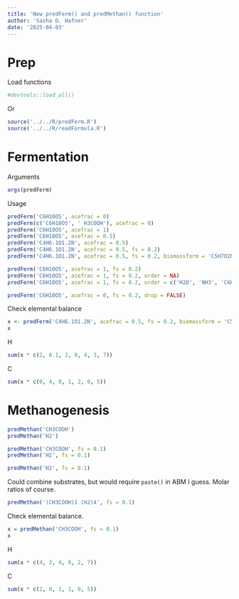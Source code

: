 ```yaml
---
title: 'New predFerm() and predMethan() function'
author: 'Sasha D. Hafner'
date: '2025-04-03'
---
```


# Prep
Load functions

```r
#devtools::load_all()
```

Or

```r
source('../../R/predFerm.R')
source('../../R/readFormula.R')
```

# Fermentation

Arguments

```r
args(predFerm)
```

Usage

```r
predFerm('C6H10O5', acefrac = 0)
predFerm(c('C6H10O5', ' H3COOH'), acefrac = 0)
predFerm('C6H10O5', acefrac = 1)
predFerm('C6H10O5', acefrac = 0.5)
predFerm('C4H6.1O1.2N', acefrac = 0.5)
predFerm('C4H6.1O1.2N', acefrac = 0.5, fs = 0.2)
predFerm('C4H6.1O1.2N', acefrac = 0.5, fs = 0.2, biomassform = 'C5H7O2N1.1')

predFerm('C6H10O5', acefrac = 1, fs = 0.2)
predFerm('C6H10O5', acefrac = 1, fs = 0.2, order = NA)
predFerm('C6H10O5', acefrac = 1, fs = 0.2, order = c('H2O', 'NH3', 'C6H10O5', 'C5H7O2N', 'CH3COOH'))

predFerm('C6H10O5', acefrac = 0, fs = 0.2, drop = FALSE)
```

Check elemental balance

```r
x <- predFerm('C4H6.1O1.2N', acefrac = 0.5, fs = 0.2, biomassform = 'C5H7O2N1.1')
x
```

H

```r
sum(x * c(2, 6.1, 2, 0, 4, 3, 7))
```

C

```r
sum(x * c(0, 4, 0, 1, 2, 0, 5))
```


# Methanogenesis

```r
predMethan('CH3COOH')
predMethan('H2')

predMethan('CH3COOH', fs = 0.1)
predMethan('H2', fs = 0.1)

predMethan('H2', fs = 0.1)
```

Could combine substrates, but would require `paste()` in ABM I guess.
Molar ratios of course.

```r
predMethan('(CH3COOH)1 (H2)4', fs = 0.1)
```

Check elemental balance.

```r
x = predMethan('CH3COOH', fs = 0.1)
x
```

H

```r
sum(x * c(4, 3, 4, 0, 2, 7))
```

C

```r
sum(x * c(2, 0, 1, 1, 0, 5))
```
